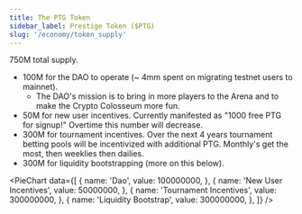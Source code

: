 ```yaml
---
title: The PTG Token
sidebar_label: Prestige Token ($PTG)
slug: '/economy/token_supply'
---
```


750M total supply.
* 100M for the DAO to operate (~ 4mm spent on migrating testnet users to mainnet).
    * The DAO's mission is to bring in more players to the Arena and to make the Crypto Colosseum more fun.
* 50M for new user incentives. Currently manifested as "1000 free PTG for signup!" Overtime this number will decrease.
* 300M for tournament incentives. Over the next 4 years tournament betting pools will be incentivized with additional PTG. Monthly's get the most, then weeklies then dailies.
* 300M for liquidity bootstrapping (more on this below).

<PieChart data={[
    {
        name: 'Dao',
        value: 100000000,
    },
    {
        name: 'New User Incentives',
        value: 50000000,
    },
    {
        name: 'Tournament Incentives',
        value: 300000000,
    },
    {
        name: 'Liquidity Bootstrap',
        value: 300000000,
    },
]} />
